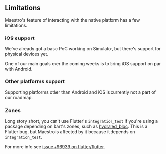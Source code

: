 ## Limitations

Maestro's feature of interacting with the native platform has a few limitations.

### iOS support

We've already got a basic PoC working on Simulator, but there's support for
physical devices yet.

One of our main goals over the coming weeks is to bring iOS support on par with
Android.

### Other platforms support

Supporting platforms other than Android and iOS is currently not a part of our
roadmap.

### Zones

Long story short, you can't use Flutter's `integration_test` if you're using a
package depending on Dart's zones, such as [hydrated_bloc][hydrated_bloc]. This
is a Flutter bug, but Maestro is affected by it because it depends on
`integration_test`.

For more info see [issue #96939 on flutter/flutter][zones_bug].

[zones_bug]: https://github.com/flutter/flutter/issues/96939
[hydrated_bloc]: https://pub.dev/packages/hydrated_bloc
